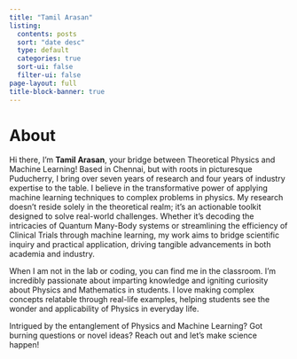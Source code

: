 ```yaml
---
title: "Tamil Arasan"
listing:
  contents: posts
  sort: "date desc"
  type: default
  categories: true
  sort-ui: false
  filter-ui: false
page-layout: full
title-block-banner: true
---
```

# About


Hi there, I'm **Tamil Arasan**, your bridge between Theoretical Physics and Machine Learning! Based in Chennai, but with  roots in picturesque Puducherry, I bring over seven years of research  and four years of industry expertise to the table. I believe in the  transformative power of applying machine learning techniques to complex  problems in physics. My research doesn't reside solely in the  theoretical realm; it's an actionable toolkit designed to solve  real-world challenges. Whether it's decoding the intricacies of Quantum Many-Body systems or streamlining the efficiency of Clinical Trials  through machine learning, my work aims to bridge scientific inquiry and  practical application, driving tangible advancements in both academia  and industry.

When I am not in the lab or coding, you can find me in the classroom. I'm incredibly passionate about imparting knowledge  and igniting curiosity about Physics and Mathematics in students. I love making complex concepts relatable through real-life examples, helping  students see the wonder and applicability of Physics in everyday life.

Intrigued by the entanglement of Physics and Machine Learning? Got burning  questions or novel ideas? Reach out and let's make science happen!

